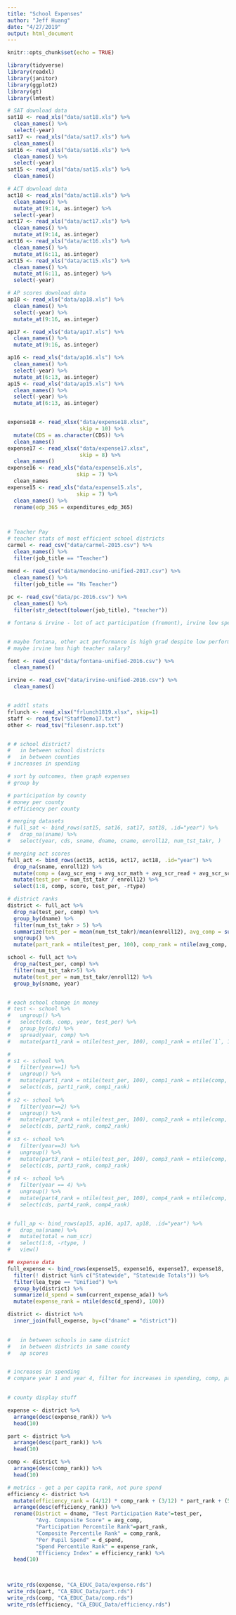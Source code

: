 ```yaml
---
title: "School Expenses"
author: "Jeff Huang"
date: "4/27/2019"
output: html_document
---
```


```r
knitr::opts_chunk$set(echo = TRUE)

library(tidyverse)
library(readxl)
library(janitor)
library(ggplot2)
library(gt)
library(lmtest)
```

```r

# SAT download data
sat18 <- read_xls("data/sat18.xls") %>% 
  clean_names() %>% 
  select(-year)
sat17 <- read_xls("data/sat17.xls") %>% 
  clean_names()
sat16 <- read_xls("data/sat16.xls") %>% 
  clean_names() %>% 
  select(-year)
sat15 <- read_xls("data/sat15.xls") %>% 
  clean_names()

# ACT download data
act18 <- read_xls("data/act18.xls") %>% 
  clean_names() %>% 
  mutate_at(9:14, as.integer) %>% 
  select(-year)
act17 <- read_xls("data/act17.xls") %>% 
  clean_names() %>% 
  mutate_at(9:14, as.integer)
act16 <- read_xls("data/act16.xls") %>% 
  clean_names() %>% 
  mutate_at(6:11, as.integer)
act15 <- read_xls("data/act15.xls") %>% 
  clean_names() %>% 
  mutate_at(6:11, as.integer) %>% 
  select(-year)

# AP scores download data
ap18 <- read_xls("data/ap18.xls") %>% 
  clean_names() %>% 
  select(-year) %>% 
  mutate_at(9:16, as.integer)

ap17 <- read_xls("data/ap17.xls") %>% 
  clean_names() %>% 
  mutate_at(9:16, as.integer)

ap16 <- read_xls("data/ap16.xls") %>% 
  clean_names() %>% 
  select(-year) %>% 
  mutate_at(6:13, as.integer)
ap15 <- read_xls("data/ap15.xls") %>% 
  clean_names() %>% 
  select(-year) %>% 
  mutate_at(6:13, as.integer)


expense18 <- read_xlsx("data/expense18.xlsx",
                       skip = 10) %>% 
  mutate(CDS = as.character(CDS)) %>% 
  clean_names()
expense17 <- read_xlsx("data/expense17.xlsx",
                       skip = 8) %>% 
  clean_names()
expense16 <- read_xls("data/expense16.xls", 
                      skip = 7) %>% 
  clean_names
expense15 <- read_xls("data/expense15.xls",
                      skip = 7) %>% 
  clean_names() %>% 
  rename(edp_365 = expenditures_edp_365) 



# Teacher Pay
# teacher stats of most efficient school districts
carmel <- read_csv("data/carmel-2015.csv") %>% 
  clean_names() %>% 
  filter(job_title == "Teacher")

mend <- read_csv("data/mendocino-unified-2017.csv") %>% 
  clean_names() %>% 
  filter(job_title == "Hs Teacher")
  
pc <- read_csv("data/pc-2016.csv") %>% 
  clean_names() %>% 
  filter(str_detect(tolower(job_title), "teacher"))

# fontana & irvine - lot of act participation (fremont), irvine low spending ()


# maybe fontana, other act performance is high grad despite low performance
# maybe irvine has high teacher salary?

font <- read_csv("data/fontana-unified-2016.csv") %>% 
  clean_names() 

irvine <- read_csv("data/irvine-unified-2016.csv") %>% 
  clean_names()


# addtl stats
frlunch <- read_xlsx("frlunch1819.xlsx", skip=1)
staff <- read_tsv("StaffDemo17.txt")
other <- read_tsv("filesenr.asp.txt")



```


```r

# # school district?
#   in between school districts
#   in between counties
# increases in spending

# sort by outcomes, then graph expenses
# group by

# participation by county
# money per county
# efficiency per county

# merging datasets
# full_sat <- bind_rows(sat15, sat16, sat17, sat18, .id="year") %>% 
#   drop_na(sname) %>% 
#   select(year, cds, sname, dname, cname, enroll12, num_tst_takr, )

# merging act scores
full_act <- bind_rows(act15, act16, act17, act18, .id="year") %>% 
  drop_na(sname, enroll12) %>% 
  mutate(comp = (avg_scr_eng + avg_scr_math + avg_scr_read + avg_scr_sci)/4, score = comp * num_tst_takr) %>% 
  mutate(test_per = num_tst_takr / enroll12) %>% 
  select(1:8, comp, score, test_per, -rtype)

# district ranks
district <- full_act %>% 
  drop_na(test_per, comp) %>% 
  group_by(dname) %>% 
  filter(num_tst_takr > 5) %>% 
  summarize(test_per = mean(num_tst_takr)/mean(enroll12), avg_comp = sum(score)/sum(num_tst_takr)) %>%
  ungroup() %>% 
  mutate(part_rank = ntile(test_per, 100), comp_rank = ntile(avg_comp, 100))

school <- full_act %>% 
  drop_na(test_per, comp) %>% 
  filter(num_tst_takr>5) %>% 
  mutate(test_per = num_tst_takr/enroll12) %>% 
  group_by(sname, year)


# each school change in money
# test <- school %>% 
#   ungroup() %>% 
#   select(cds, comp, year, test_per) %>% 
#   group_by(cds) %>% 
#   spread(year, comp) %>% 
#   mutate(part1_rank = ntile(test_per, 100), comp1_rank = ntile(`1`, 100)) 

# 
# s1 <- school %>% 
#   filter(year==1) %>% 
#   ungroup() %>% 
#   mutate(part1_rank = ntile(test_per, 100), comp1_rank = ntile(comp, 100)) %>% 
#   select(cds, part1_rank, comp1_rank)
# 
# s2 <- school %>% 
#   filter(year==2) %>% 
#   ungroup() %>% 
#   mutate(part2_rank = ntile(test_per, 100), comp2_rank = ntile(comp, 100)) %>% 
#   select(cds, part2_rank, comp2_rank)
# 
# s3 <- school %>% 
#   filter(year==3) %>% 
#   ungroup() %>% 
#   mutate(part3_rank = ntile(test_per, 100), comp3_rank = ntile(comp, 100)) %>% 
#   select(cds, part3_rank, comp3_rank)
# 
# s4 <- school %>% 
#   filter(year == 4) %>% 
#   ungroup() %>% 
#   mutate(part4_rank = ntile(test_per, 100), comp4_rank = ntile(comp, 100)) %>% 
#   select(cds, part4_rank, comp4_rank)


# full_ap <- bind_rows(ap15, ap16, ap17, ap18, .id="year") %>% 
#   drop_na(sname) %>% 
#   mutate(total = num_scr)
#   select(1:8, -rtype, )
#   view()

## expense data
full_expense <- bind_rows(expense15, expense16, expense17, expense18, .id="year") %>% 
  filter(! district %in% c("Statewide", "Statewide Totals")) %>%
  filter(lea_type == "Unified") %>% 
  group_by(district) %>% 
  summarize(d_spend = sum(current_expense_ada)) %>% 
  mutate(expense_rank = ntile(desc(d_spend), 100)) 

district <- district %>% 
  inner_join(full_expense, by=c("dname" = "district"))
  

#   in between schools in same district
#   in between districts in same county
#   ap scores


# increases in spending
# compare year 1 and year 4, filter for increases in spending, comp, participation

  
# county display stuff


```

```r

expense <- district %>% 
  arrange(desc(expense_rank)) %>% 
  head(10)

part <- district %>% 
  arrange(desc(part_rank)) %>% 
  head(10)

comp <- district %>% 
  arrange(desc(comp_rank)) %>% 
  head(10)

# metrics - get a per capita rank, not pure spend
efficiency <- district %>% 
  mutate(efficiency_rank = (4/12) * comp_rank + (3/12) * part_rank + (5/12) * expense_rank) %>% 
  arrange(desc(efficiency_rank)) %>% 
  rename(District = dname, "Test Participation Rate"=test_per, 
         "Avg. Composite Score" = avg_comp, 
         "Participation Percentile Rank"=part_rank, 
         "Composite Percentile Rank" = comp_rank, 
         "Per Pupil Spend" = d_spend,
         "Spend Percentile Rank" = expense_rank,
         "Efficiency Index" = efficiency_rank) %>% 
  head(10)

  

write_rds(expense, "CA_EDUC_Data/expense.rds")
write_rds(part, "CA_EDUC_Data/part.rds")
write_rds(comp, "CA_EDUC_Data/comp.rds")
write_rds(efficiency, "CA_EDUC_Data/efficiency.rds")
```

